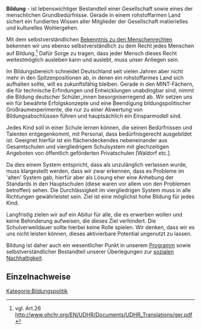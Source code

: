 '''Bildung''' - ist lebenswichtiger Bestandteil einer Gesellschaft sowie eines der menschlichen Grundbedürfnisse. Gerade in einem rohstoffarmen Land sichert ein fundiertes Wissen aller Mitglieder der Gesellschaft matierielles und kulturelles Wohlergehen.

Mit dem selbstverständlichen [[Grundbestimmungen|Bekenntnis zu den Menschenrechten]] bekennen wir uns ebenso selbstverständlich zu dem Recht jedes Menschen auf Bildung.<ref>vgl. Art.26 http://www.ohchr.org/EN/UDHR/Documents/UDHR_Translations/ger.pdf</ref> Dafür Sorge zu tragen, dass jeder Mensch dieses Recht weitestmöglich ausleben kann und auslebt, muss unser Anliegen sein.

Im Bildungsbereich schneidet Deutschland seit vielen Jahren aber nicht mehr in den Spitzenpositionen ab, in denen ein rohstoffarmes Land sich aufhalten sollte, will es zukunftsfähig bleiben. Gerade in den MINT-Fächern, die für technische Erfindungen und Entwicklungen unabdingbar sind, nimmt die Bildung deutscher Schüler_innen besorgniserregend ab. Wir setzen uns ein für bewährte Erfolgskonzepte und eine Beendigung bildungspolitischer Großraumexperimente, die nur zu einer Abwertung von Bildungsabschlüssen führen und hauptsächlich ein Einsparmodell sind. 

Jedes Kind soll in einer Schule lernen können, die seinen Bedürfnissen und Talenten entgegenkommt, mit Personal, dass bedürfnisgerecht ausgebildet ist. Geeignet hierfür ist ein flächendeckendes nebeneinander aus Gesamtschulen und viergliedrigem Schulsystem mit glechzeitigen Angeboten von öffentlich geförderten Privatschulen [Waldorf etc.]. 

Da dies einem System entspricht, dass als unzulänglich verlassen wurde, muss klargestellt werden, dass wir zwar erkennen, dass es Probleme im 'alten' System gab, hierfür aber als Lösung eher eine Anhebung der Standards in den Hauptschulen (diese waren vor allem von den Problemen betroffen) sehen. Die Durchlässigkeit im viergliedrigen System muss in alle Richtungen gewährleistet sein. Ziel ist eine möglichst hohe Bildung für jedes Kind.

Langfristig zielen wir auf ein Abitur für alle, die es erwerben wollen und keine Behinderung aufweisen, die dieses Ziel verhindert. Die Schulverweildauer sollte hierbei keine Rolle spielen. Wir denken, dass wir es uns nicht leisten können, dieses aktivierbare Potential ungenutzt zu lassen.

Bildung ist daher auch ein wesentlicher Punkt in unserem [[Programm:Program_konkret|Programm]] sowie selbstverständlicher Bestandteil unserer Überlegungen zur [[Soziale Nachhaltigkeit|sozialen Nachhaltigkeit]].

== Einzelnachweise ==
<references />

[[Kategorie:Bildungspolitik]]